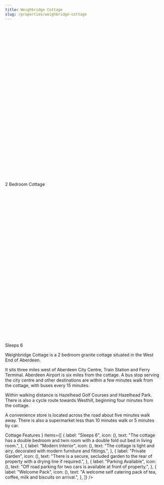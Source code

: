 ```yaml
---
title: Weighbridge Cottage
slug: /properties/weighbridge-cottage
---
```


<FontAwesomeIcon icon="bed" />
<Title>Weighbridge Cottage</Title>
<div className="mt-2 flex flex-col sm:flex-row sm:flex-wrap">
  <div className="mt-2 flex items-center text-sm leading-5 text-gray-500 sm:mr-6">
    <svg
      className="flex-shrink-0 mr-1.5 h-5 w-5 text-gray-400"
      viewBox="0 0 20 20"
      fill="currentColor"
    >
      <iconHome />
    </svg>
    2 Bedroom Cottage
  </div>
  <div className="mt-2 flex items-center text-sm leading-5 text-gray-500 sm:mr-6">
    <svg
      className="flex-shrink-0 mr-1.5 h-5 w-5 text-gray-400"
      viewBox="0 0 20 20"
      fill="currentColor"
    >
      <iconBed />
    </svg>
    Sleeps 6
  </div>
</div>
<div className="mt-6 md:mt-2 flex flex-wrap md:flex-row-reverse">
  <div className="w-full md:w-1/3">
    <ImageSlider slug="cottage" title="Weightbridge Cottage" />
  </div>
  <div className="w-full md:w-2/3 flex-1 pt-6 md:pt-12 mr-0 md:mr-8">
    <p className="mt-2">
      Weighbridge Cottage is a 2 bedroom granite cottage situated in the West
      End of Aberdeen.
    </p>
    <p className="mt-2">
      It sits three miles west of Aberdeen City Centre, Train Station and Ferry
      Terminal. Aberdeen Airport is six miles from the cottage. A bus stop
      serving the city centre and other destinations are within a few minutes
      walk from the cottage, with buses every 15 minutes.
    </p>
    <p className="mt-2">
      Within walking distance is Hazelhead Golf Courses and Hazelhead Park.
      There is also a cycle route towards Westhill, beginning four minutes from
      the cottage.
    </p>
    <p className="mt-2">
      A convenience store is located across the road about five minutes walk
      away. There is also a supermarket less than 10 minutes walk or 5 minutes by
      car.
    </p>
    <p>
      <FeatureGroup
        heading={
          <h3 class="text-xl leading-8 font-extrabold tracking-tight text-gray-900 sm:text-2xl sm:leading-10">
            Cottage Features
          </h3>
        }
        items={[
          {
            label: "Sleeps 6",
            icon: (<iconBed />),
            text:
              "The cottage has a double bedroom and twin room with a double fold out bed in living room.",
          },
          {
            label: "Modern Interior",
            icon: (<iconHome />),
            text:
              "The cottage is light and airy, decorated with modern furniture and fittings.",
          },
          {
            label: "Private Garden",
            icon: (<iconSun />),
            text:
              "There is a secure, secluded garden to the rear of property with a drying line if required.",
          },
          {
            label: "Parking Available",
            icon: (<iconParking />),
            text:
              "Off road parking for two cars is available at front of property.",
          },
          {
            label: "Welcome Pack",
            icon: (<iconCoffee />),
            text:
              "A welcome self catering pack of tea, coffee, milk and biscuits on arrival.",
          },
        ]}
      />
    </p>

  </div>
</div>
